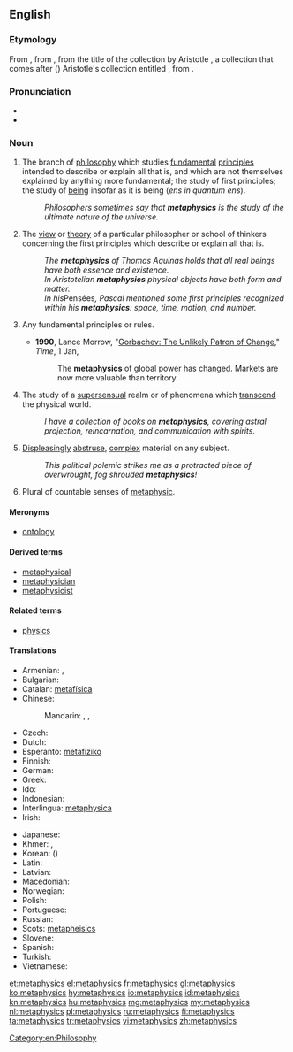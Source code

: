 ==English==
{{wikipedia}}

===Etymology===
From {{etyl|la}} {{term|lang=la|metaphysica}}, from {{etyl|gkm}} {{term|sc=polytonic|μεταφυσικά|tr=metaphusika|lang=gkm}}, from the title of the collection by Aristotle {{term||μετὰ τὰ φυσικά}}, a collection that comes after ({{term|lang=grc|μετά|tr=meta}}) Aristotle's collection entitled {{term||τὰ φυσικά}}, from {{term|sc=polytonic|φυσικός|tr=phusikos||natural}}.

===Pronunciation===
* {{IPA|/mɛtəˈfɪzɪks/}}
* {{enPR|mĕ'təfĭziks}}

===Noun===
{{en-noun|metaphysics|-}}

# {{philosophy|uncountable}} The branch of [[philosophy]] which studies [[fundamental]] [[principles]] intended to describe or explain all that is, and which are not themselves explained by anything more fundamental; the study of first principles; the study of [[being]] insofar as it is being (''ens in quantum ens'').
#: ''Philosophers sometimes say that '''metaphysics''' is the study of the ultimate nature of the universe.''
# {{philosophy|countable}} The [[view]] or [[theory]] of a particular philosopher or school of thinkers concerning the first principles which describe or explain all that is.
#: ''The '''metaphysics''' of Thomas Aquinas holds that all real beings have both essence and existence.''
#: ''In Aristotelian '''metaphysics''' physical objects have both form and matter.''
#: ''In his ''Pensées'', Pascal mentioned some first principles recognized within his '''metaphysics''': space, time, motion, and number.''
# {{uncountable|by extension from the philosophical sense}} Any fundamental principles or rules.
#* '''1990''', Lance Morrow, "[http://www.time.com/time/magazine/article/0,9171,969082,00.html Gorbachev: The Unlikely Patron of Change]," ''Time'', 1 Jan,
#*: The '''metaphysics''' of global power has changed. Markets are now more valuable than territory.
# {{uncountable}} The study of a [[supersensual]] realm or of phenomena which [[transcend]] the physical world.
#: ''I have a collection of books on '''metaphysics''', covering astral projection, reincarnation, and communication with spirits.''
# {{uncountable}} [[displeasing|Displeasing]]ly [[abstruse]], [[complex]] material on any subject.
#: ''This political polemic strikes me as a protracted piece of overwrought, fog shrouded '''metaphysics'''!''
# {{countable}} Plural of countable senses of [[metaphysic]].

====Meronyms====
* [[ontology]]

====Derived terms====
* [[metaphysical]]
* [[metaphysician]]
* [[metaphysicist]]

====Related terms====
* [[physics]]

====Translations====
{{trans-top|branch of philosophy that studies first principles}}
* Armenian: {{t-|hy|բնազանցություն|tr=bnazanc’ut’yun}},  {{t-|hy|մետաֆիզիկա|tr=metafizika}}
* Bulgarian: {{t+|bg|метафизика|f|tr=metafízika|sc=Cyrl}}
* Catalan: [[metafísica]] {{f}}
* Chinese:
*: Mandarin: {{t|cmn|形而上學|sc=Hani}}, {{t|cmn|形而上学|tr=xíng'érshàngxué|sc=Hani}}, {{t|cmn|形上|tr=xíngshàng|sc=Hani}}
* Czech: {{t+|cs|metafyzika|f}}
* Dutch: {{t+|nl|metafysica}}
* Esperanto: [[metafiziko]]
* Finnish: {{t+|fi|metafysiikka}}
* German: {{t+|de|Metaphysik|f}}
* Greek: {{t+|el|μεταφυσική|f|tr=metafysikí|sc=Grek}}
* Ido: {{t+|io|metafiziko}}
* Indonesian: {{t+|id|metafisika}}
* Interlingua: [[metaphysica]]
* Irish: {{t-|ga|meitifisic|f}}
{{trans-mid}}
* Japanese: {{t-|ja|形而上学|tr=けいじじょうがく, keijijōgaku|sc=Jpan}}
* Khmer: {{t-|km|បរមត្ថវិជ្ជា|tr=pakrakmat vityea|sc=Khmr}}, {{t-|km|អស្តិរូបវិជ្ជា|sc=Khmr}}
* Korean: {{t-|ko|형이상학|tr=hyeong-isanghak|sc=Kore}} ({{t+|ko|形而上學|sc=Kore}})
* Latin: {{t-|la|metaphysica|f}}
* Latvian: {{t-|lv|metafizika|f}}
* Macedonian: {{t-|mk|метафизика|f|tr=metafízika}}
* Norwegian: {{t-|no|metafysikk}}
* Polish: {{t-|pl|metafizyka|f}}
* Portuguese: {{t+|pt|metafísica|f}}
* Russian: {{t+|ru|метафизика|f|tr=metafízika|alt=метафи́зика}}
* Scots: [[metapheisics]]
* Slovene: {{t+|sl|metafizika|f}}
* Spanish: {{t+|es|metafísica|f}}
* Turkish: {{t+|tr|metafizik}}
* Vietnamese: {{t+|vi|siêu hình học}}
{{trans-bottom}}

[[Category:en:Philosophy]]

[[et:metaphysics]]
[[el:metaphysics]]
[[fr:metaphysics]]
[[gl:metaphysics]]
[[ko:metaphysics]]
[[hy:metaphysics]]
[[io:metaphysics]]
[[id:metaphysics]]
[[kn:metaphysics]]
[[hu:metaphysics]]
[[mg:metaphysics]]
[[my:metaphysics]]
[[nl:metaphysics]]
[[pl:metaphysics]]
[[ru:metaphysics]]
[[fi:metaphysics]]
[[ta:metaphysics]]
[[tr:metaphysics]]
[[vi:metaphysics]]
[[zh:metaphysics]]